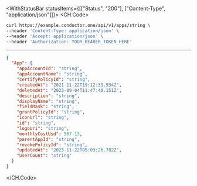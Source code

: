 

<WithStatusBar statusItems={[["Status", "200"], ["Content-Type", "application/json"]]}>
  <CH.Code>
  ```bash Example Request
  curl https://example.conductor.one/api/v1/apps/string \
--header 'Content-Type: application/json' \
--header 'Accept: application/json' \
--header 'Authorization: YOUR_BEARER_TOKEN_HERE'
  ```
  ---

  ```json Example Response
  {
    "App": {
      "appAccountId": "string",
      "appAccountName": "string",
      "certifyPolicyId": "string",
      "createdAt": "2021-11-22T19:12:33.934Z",
      "deletedAt": "2023-09-04T11:47:40.151Z",
      "description": "string",
      "displayName": "string",
      "fieldMask": "string",
      "grantPolicyId": "string",
      "iconUrl": "string",
      "id": "string",
      "logoUri": "string",
      "monthlyCostUsd": 567.13,
      "parentAppId": "string",
      "revokePolicyId": "string",
      "updatedAt": "2023-11-22T05:03:26.782Z",
      "userCount": "string"
    }
  }
  ```
  </CH.Code>
</WithStatusBar>
